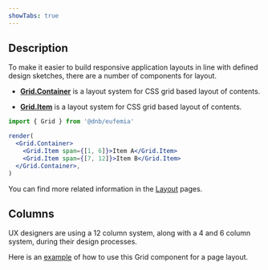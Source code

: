 ```yaml
---
showTabs: true
---
```


## Description

To make it easier to build responsive application layouts in line with defined design sketches, there are a number of components for layout.

- **[Grid.Container](/uilib/layout/grid/container)** is a layout system for CSS grid based layout of contents.

- **[Grid.Item](/uilib/layout/grid/item)** is a layout system for CSS grid based layout of contents.

```jsx
import { Grid } from '@dnb/eufemia'

render(
  <Grid.Container>
    <Grid.Item span={[1, 6]}>Item A</Grid.Item>
    <Grid.Item span={[7, 12]}>Item B</Grid.Item>
  </Grid.Container>,
)
```

You can find more related information in the [Layout](/uilib/layout) pages.

## Columns

UX designers are using a 12 column system, along with a 4 and 6 column system, during their design processes.

Here is an [example](/uilib/layout/grid/visual-tests/page-layout/) of how to use this Grid component for a page layout.
